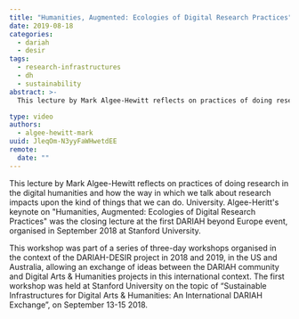 ```yaml
---
title: "Humanities, Augmented: Ecologies of Digital Research Practices"
date: 2019-08-18
categories:
  - dariah
  - desir
tags:
  - research-infrastructures
  - dh
  - sustainability
abstract: >-
  This lecture by Mark Algee-Hewitt reflects on practices of doing research in the digital humanities and how the way in which we talk about research impacts upon the kind of things that we can do.

type: video
authors:
  - algee-hewitt-mark
uuid: JleqOm-N3yyFaWHwetdEE
remote:
  date: ""
---
```


This lecture by Mark Algee-Hewitt reflects on practices of doing research in the digital humanities and how the way in which we talk about research impacts upon the kind of things that we can do. University. Algee-Heritt's keynote on "Humanities, Augmented: Ecologies of Digital Research Practices" was the closing lecture at the first DARIAH beyond Europe event, organised in September 2018 at Stanford University.

This workshop was part of a series of three-day workshops organised in the context of the DARIAH-DESIR project in 2018 and 2019, in the US and Australia, allowing an exchange of ideas between the DARIAH community and Digital Arts & Humanities projects in this international context. The first workshop was held at Stanford University on the topic of “Sustainable Infrastructures for Digital Arts & Humanities: An International DARIAH Exchange”, on September 13-15 2018.

<VideoCard
  title="Humanities, Augmented"
  subtitle="Ecologies of Digital Research Practices"
  id="BhDB3IaLZNw"
  image="/assets/images/cms/posts/humanities-augmented/ecologies-research.png"
/>
